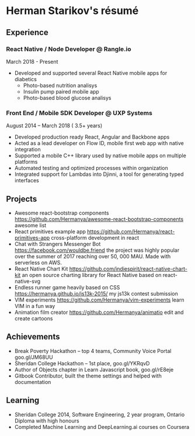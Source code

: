 # Herman Starikov's résumé

## Experience

### React Native / Node Developer @ Rangle.io

March 2018 - Present

- Developed and supported several React Native mobile apps for diabetics
    * Photo-based nutrition analisys
    * Insulin pump paired mobile app
    * Photo-based blood glucose analisys

### Front End / Mobile SDK Developer @ UXP Systems

August 2014 – March 2018 ( 3.5+ years)

- Developed production ready React, Angular and Backbone apps
- Acted as a lead developer on Flow ID, mobile first web app with native integration
- Supported a mobile C++ library used by native mobile apps on multiple platforms
- Automated testing and optimized processes within organization
- Integrated support for Lambdas into Djinni, a tool for generating typed interfaces

## Projects

- Awesome react-bootstrap components <https://github.com/Hermanya/awesome-react-bootstrap-components> awesome list
- React primitives example app <https://github.com/Hermanya/react-primitives-app> cross-platform development in react
- Chat with Strangers Messenger Bot <https://facebook.com/wouldbe.friend> the project was highly popular over the summer of 2017 reaching over 50, 000 MAU. Made with serverless on AWS.
- React Native Chart Kit <https://github.com/indiespirit/react-native-chart-kit> an open source charting library for React Native based on react-native-svg
- Endless runner game heavily based on CSS <https://hermanya.github.io/js13k-2015/> my js13k contest submission
- VIM experiments <https://github.com/Hermanya/vim-experiments> learn VIM in a fun way
- Animation film creator <https://github.com/Hermanya/animatio> edit and create cartoons


## Achievements

- Break Poverty Hackathon – top 4 teams, Community Voice Portal goo.gl/JM68UU
- Sheridan College Hackathon – 1st place, goo.gl/YKRqvD
- Author of Objects chapter in Learn Javascript book, goo.gl/rE8eje
- Gitbook Contributor, built the theme settings and helped with documentation

## Learning

- Sheridan College 2014, Software Engineering, 2 year program, Ontario Diploma with high honours
- Completed Machine Learning and DeepLearning.ai courses on Coursera

